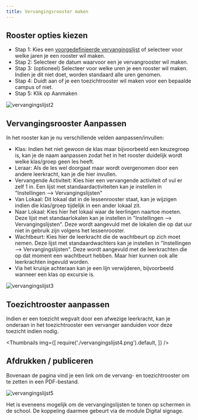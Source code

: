 ```yaml
---
title: Vervangingsrooster maken
---
```


## Rooster opties kiezen

- Stap 1: Kies een [voorgedefinieerde vervangingslijst](/vervangingslijsten/vervangingslijst_maken) of selecteer voor welke jaren je een rooster wil maken.
- Stap 2: Selecteer de datum waarvoor een je vervangrooster wil maken. 
- Stap 3: (optioneel) Selecteer voor welke uren je een rooster wil maken. Indien je dit niet doet, worden standaard alle uren genomen.
- Stap 4: Duidt aan of je een toezichtrooster wil maken voor een bepaalde campus of niet.
- Stap 5: Klik op Aanmaken

![vervangingslijst2](./vervangingslijst2.png)

## Vervangingsrooster Aanpassen

In het rooster kan je nu verschillende velden aanpassen/invullen:

- Klas: Indien het niet gewoon de klas maar bijvoorbeeld een keuzegroep is, kan je de naam aanpassen zodat het in het rooster duidelijk wordt welke klas/groep geen les heeft.
- Leraar: Als de les wel doorgaat maar wordt overgenomen door een andere leerkracht, kan je die hier invullen.
- Vervangende Activiteit: Kies hier een vervangende activiteit of vul er zelf 1 in. Een lijst met standaardactiviteiten kan je instellen in "Instellingen --> Vervangingslijsten"
- Van Lokaal: Dit lokaal dat in de lessenrooster staat, kan je wijzigen indien die klas/groep tijdelijk in een ander lokaal zit.
- Naar Lokaal: Kies hier het lokaal waar de leerlingen naartoe moeten. Deze lijst met standaarlokalen kan je instellen in "Instellingen --> Vervangingslijsten". Deze wordt aangevuld met de lokalen die op dat uur niet in gebruik zijn volgens het lessenrooster.
- Wachtbeurt: Kies hier de leerkracht die de wachtbeurt op zich moet nemen. Deze lijst met standaardwachters kan je instellen in "Instellingen --> Vervangingslijsten". Deze wordt aangevuld met de leerkrachten die op dat moment een wachtbeurt hebben. Maar hier kunnen ook alle leerkrachten ingevuld worden.
- Via het kruisje achteraan kan je een lijn verwijderen, bijvoorbeeld wanneer een klas op excursie is.

![vervangingslijst3](./vervangingslijst3.png)

## Toezichtrooster aanpassen

Indien er een toezicht wegvalt door een afwezige leerkracht, kan je onderaan in het toezichtrooster een vervanger aanduiden voor deze toezicht indien nodig.

<Thumbnails img={[
    require('./vervangingslijst4.png').default, 
]} />


## Afdrukken / publiceren

Bovenaan de pagina vind je een link om de vervang- en toezichtrooster om te zetten in een PDF-bestand.

![vervangingslijst5](./vervangingslijst5.png)

Het is eveneens mogelijk om de vervangingslijsten te tonen op schermen in de school. De koppeling daarmee gebeurt via de module Digital signage.

